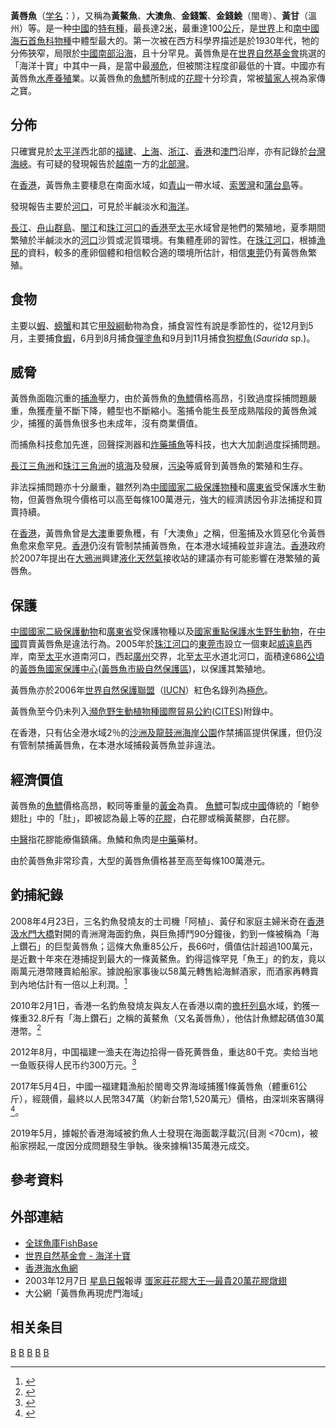 {{Speciesbox 
| taxon = Bahaba  taipingensis
| status = CR
| status_system = iucn3.1
| status_ref = <ref name="iucn">{{IUCN2008|assessors=Ng Wai Chuen (University of Hong Kong) & Cheung, W. (University of British Columbia)|year=2006|id=61334|title=Bahaba taipingensis|downloaded=2009-04-04}}</ref>
| binomial_authority =  ({{link-en|Albert William Herre|Albert William Herre|Herre}}, 1932)
| synonyms = *''Bahaba flavolabiata'' (Lin, 1935)
*''Nibea flavolabiata'' Lin, 1935
*''Nibea taipingensis'' Herre, 1932
*''Otolithes lini'' Herre, 1935  

}}   
'''黃唇魚'''（[[学名|学名]]：''{{lang|la|Bahaba taipingensis}}''），又稱為'''黃鰲魚'''、'''大澳魚'''、'''金錢鰵'''、'''金錢鮸'''（閩粵）、'''黃甘'''（溫州）等。是一种[[中國|中國]]的[[特有種|特有種]]，最長達2[[米_(單位)|米]]，最重達100[[公斤|公斤]]，是[[世界|世界]]上和[[南中國海|南中國海]][[石首魚科|石首魚科]][[物種|物種]]中體型最大的。第一次被在西方科學界描述是於1930年代，牠的分佈狹窄，局限於[[中國南部|中國南部]][[沿海|沿海]]，且十分罕見。黃唇魚是在[[世界自然基金會|世界自然基金會]]挑選的「海洋十寶」中其中一員，是當中最[[瀕危|瀕危]]，但被關注程度卻最低的十寶。中國亦有黃唇魚[[水產養殖|水產養殖]]業。以黃唇魚的[[魚鰾|魚鰾]]所制成的[[花膠|花膠]]十分珍貴，常被[[蜑家人|蜑家人]]視為家傳之寶。

==分佈==
只確實見於[[太平洋|太平洋]]西北部的[[福建|福建]]、[[上海|上海]]、[[浙江|浙江]]、[[香港|香港]]和[[澳門|澳門]]沿岸，亦有記錄於[[台灣海峽|台灣海峽]]。有可疑的發現報告於[[越南|越南]]一方的[[北部灣|北部灣]]。

在[[香港|香港]]，黃唇魚主要棲息在南面水域，如[[青山_(香港)|青山]]一帶水域、[[索罟灣|索罟灣]]和[[蒲台島|蒲台島]]等。

發現報告主要於[[河口|河口]]，可見於半鹹淡水和[[海洋|海洋]]。

[[長江|長江]]、[[舟山群島|舟山群島]]、[[閩江|閩江]]和[[珠江|珠江]][[河口|河口]]的[[香港|香港]]至[[虎門鎮|太平]]水域曾是牠們的繁殖地，夏季期間繁殖於半鹹淡水的[[河口|河口]]沙質或泥質環境。有集體產卵的習性。在[[珠江|珠江]][[河口|河口]]，根據[[漁民|漁民]]的資料，較多的產卵個體和相信較合適的環境所估計，相信[[東莞|東莞]]仍有黃唇魚繁殖。

==食物==
主要以[[蝦|蝦]]、[[螃蟹|螃蟹]]和其它[[甲殼綱|甲殼綱]]動物為食，捕食習性有說是季節性的，從12月到5月，主要捕食[[蝦|蝦]]，6月到8月捕食[[彈塗魚|彈塗魚]]和9月到11月捕食[[狗棍魚|狗棍魚]](''Saurida'' sp.)。

==威脅==
黃唇魚面臨沉重的[[捕漁|捕漁]]壓力，由於黃唇魚的[[魚鰾|魚鰾]]價格高昂，引致過度採捕問題嚴重，魚獲產量不斷下降，體型也不斷縮小。濫捕令能生長至成熟階段的黃唇魚減少，捕獲的黃唇魚很多也未成年，沒有商業價值。

而捕魚科技愈加先進，回聲探測器和[[炸藥|炸藥]][[捕魚|捕魚]]等科技，也大大加劇過度採捕問題。

[[長江三角洲|長江三角洲]]和[[珠江三角洲|珠江三角洲]]的[[填海|填海]]及發展，[[污染|污染]]等威脅到黃唇魚的繁殖和生存。

非法採捕問題亦十分嚴重，雖然列為[[中國國家二級保護物種|中國國家二級保護物種]]和[[廣東省|廣東省]]受保護水生動物，但黃唇魚現今價格可以高至每條100萬港元，強大的經濟誘因令非法捕捉和買賣持續。

在[[香港|香港]]，黃唇魚曾是[[大澳|大澳]]重要魚穫，有「大澳魚」之稱，但濫捕及水質惡化令黃唇魚愈來愈罕見。[[香港|香港]]仍沒有管制禁捕黃唇魚，在本港水域捕殺並非違法。[[香港|香港]]政府於2007年提出在[[大鴉洲|大鴉洲]]興建[[液化天然氣|液化天然氣]]接收站的建議亦有可能影響在港繁殖的黃唇魚。

==保護==
[[中國國家二級保護動物|中國國家二級保護動物]]和[[廣東省|廣東省]]受保護物種以及[[國家重點保護水生野生動物|國家重點保護水生野生動物]]，在[[中國|中國]]買賣黃唇魚是違法行為。2005年於[[珠江|珠江]][[河口|河口]]的[[東莞市|東莞市]]設立一個東起[[威遠島|威遠島]]西岸，南至[[虎門鎮|太平]]水道南河口，西起[[廣州|廣州]]交界，北至[[虎門鎮|太平]]水道北河口，面積達686[[公頃|公頃]]的[[黃唇魚國家保護中心|黃唇魚國家保護中心]]([[黃唇魚市級自然保護區|黃唇魚市級自然保護區]])，以保護其繁殖地。

黃唇魚亦於2006年[[世界自然保護聯盟|世界自然保護聯盟]]（[[IUCN|IUCN]]）紅色名錄列為[[極危|極危]]。

黃唇魚至今仍未列入[[瀕危野生動植物種國際貿易公約|瀕危野生動植物種國際貿易公約]]([[CITES|CITES]])附錄中。

在香港，只有佔全港水域2％的[[沙洲及龍鼓洲海岸公園|沙洲及龍鼓洲海岸公園]]作禁捕區提供保護，但仍沒有管制禁捕黃唇魚，在本港水域捕殺黃唇魚並非違法。

==經濟價值==
黃唇魚的[[魚鰾|魚鰾]]價格高昂，較同等重量的[[黃金|黃金]]為貴。
[[魚鰾|魚鰾]]可製成[[中國|中國]]傳統的「鮑參翅肚」中的「肚」，即被認為最上等的[[花膠|花膠]]，白花膠或稱黃鰲膠，白花膠。

[[中醫|中醫]]指花膠能療傷鎮痛。魚鱗和魚肉是[[中藥|中藥]]藥材。

由於黃唇魚非常珍貴，大型的黃唇魚價格甚至高至每條100萬港元。

==釣捕紀錄==
2008年4月23日，三名釣魚發燒友的士司機「阿植」、黃仔和家庭主婦米奇在[[香港|香港]][[汲水門大橋|汲水門大橋]]對開的青洲灣海面釣魚，與巨魚搏鬥90分鐘後，釣到一條被稱為「海上鑽石」的巨型黃唇魚；這條大魚重85公斤，長66吋，價值估計超過100萬元，是近數十年來在港捕捉到最大的一條黃鰲魚。釣得這條罕見「魚王」的釣友，竟以兩萬元港幣賤賣給船家。據說船家事後以58萬元轉售給海鮮酒家，而酒家再轉賣到內地估計有一倍以上利潤。<ref>{{cite news|url=http://hk.apple.nextmedia.com/news/first/20080425/11031120|date=2008年4月25日|title=三釣魚友汲水門搏鬥90分鐘 巨魚上釣價值百萬|newspaper=''[[蘋果日報|蘋果日報]]''|accessdate=2015年12月24日|archive-date=2017年6月6日|archive-url=https://web.archive.org/web/20170606033306/http://hk.apple.nextmedia.com/news/first/20080425/11031120|dead-url=no}}</ref>

2010年2月1日，香港一名釣魚發燒友與友人在香港以南的[[擔杆列島|擔杆列島]]水域，釣獲一條重32.8斤有「海上鑽石」之稱的黃鰲魚（又名黃唇魚），他估計魚鰾起碼值30萬港幣。<ref>{{cite news|url=http://hk.apple.nextmedia.com/news/art/20100203/13692008|date=2010年2月3日|title=黃鰲魚上釣　魚鰾料值30萬|newspaper=''[[蘋果日報|蘋果日報]]''|accessdate=2015年12月24日|archive-date=2016年3月4日|archive-url=https://web.archive.org/web/20160304231810/http://hk.apple.nextmedia.com/news/art/20100203/13692008|dead-url=no}}</ref>

2012年8月，中国福建一渔夫在海边拾得一昏死黄唇鱼，重达80千克。卖给当地一鱼贩获得人民币约300万元。<ref>{{Cite web |url=http://cq.qq.com/a/20120817/000067.htm |title=福建渔民捡获160斤黄唇鱼 卖出300万元(图) |access-date=2012-08-18 |archive-date=2012-08-21 |archive-url=https://web.archive.org/web/20120821102618/http://cq.qq.com/a/20120817/000067.htm |dead-url=no }}</ref>

2017年5月4日，中國一福建籍漁船於閩粵交界海域捕獲1條黃唇魚（體重61公斤），經競價，最終以人民幣347萬（約新台幣1,520萬元）價格，由深圳來客購得<ref>{{cite news|title=逾千萬黃唇魚 陸網友：一筷子萬元飛了|url=http://www.cna.com.tw/news/firstnews/201704070002-1.asphttp://www.cna.com.tw/news/acn/201705080418-1.aspx|publisher=中央通訊社|date=2017-05-04|author=|accessdate=2017-05-05|language=zh-hant}}{{dead link|date=2018年5月 |bot=InternetArchiveBot |fix-attempted=yes }}</ref>。

2019年5月，據報於香港海域被釣魚人士發現在海面載浮載沉(目測 <70cm)，被船家撈起,一度因分成問題發生爭執。後來據稱135萬港元成交。

==參考資料==   
<div class="references-small">   
<references />   

==外部連結==
*[http://www.fishbase.org/Summary/SpeciesSummary.php?id=12045 全球魚庫FishBase] {{Wayback|url=http://www.fishbase.org/Summary/SpeciesSummary.php?id=12045 |date=20160203120036 }} 
*[https://web.archive.org/web/20081012102512/http://www.wwf.org.hk/oceans10/chi/home.php 世界自然基金會 - 海洋十寶] 
*[https://web.archive.org/web/20160305094224/http://www.hk-fish.net/chi/database/detail/detail.asp?speciesId=F0441&action=name&familyCode=&shape=&keyword=%E5%A4%A7%E6%BE%B3&keyfield=CommonNameHK 香港海水魚網]
*2003年12月7日 [[星島日報|星島日報]]報導 [http://www.singtao.com/archive/fullstory.asp?andor=or&year1=2003&month1=12&day1=7&year2=2003&month2=12&day2=7&category=all&id=20031207m03&keyword1=&keyword2= 蛋家莊花膠大王—最貴20萬花膠燉翅]
*大公網「黃唇魚再現虎門海域」

==相关条目==
{{中国国家重点保护野生动物名录/鱼纲}}
{{Taxonbar}}

[[Category:石首魚科|B]]   
   
[[Category:中國特有魚類|B]]
[[Category:食用魚|B]]
[[Category:中國國家一级保護動物|B]]
[[Category:1932年描述的鱼类|B]]